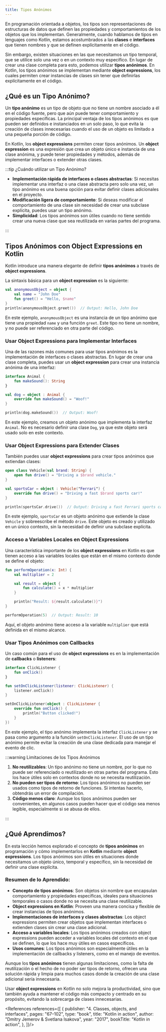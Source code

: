 ```yaml
---
title: Tipos Anónimos
---
```


<ReadingTime/>

En programación orientada a objetos, los tipos son representaciones de estructuras de datos que definen las propiedades y comportamientos de los objetos que los implementan. Generalmente, cuando hablamos de tipos en lenguajes como Kotlin, estamos acostumbrados a las **clases** e **interfaces** que tienen nombres y que se definen explícitamente en el código.

Sin embargo, existen situaciones en las que necesitamos un tipo temporal, que se utilice solo una vez o en un contexto muy específico. En lugar de crear una clase completa para esto, podemos utilizar **tipos anónimos**. En Kotlin, los tipos anónimos se implementan mediante **object expressions**, los cuales permiten crear instancias de clases sin tener que definirlas explícitamente en el código.

## ¿Qué es un Tipo Anónimo?

Un **tipo anónimo** es un tipo de objeto que no tiene un nombre asociado a él en el código fuente, pero que aún puede tener comportamiento y propiedades específicas. La principal ventaja de los tipos anónimos es que pueden ser definidos e instanciados en un solo paso, lo que evita la creación de clases innecesarias cuando el uso de un objeto es limitado a una pequeña porción de código.

En Kotlin, los **object expressions** permiten crear tipos anónimos. Un **object expression** es una expresión que crea un objeto único e instancia de una clase anónima, y puede tener propiedades y métodos, además de implementar interfaces o extender otras clases.

:::tip ¿Cuándo utilizar un Tipo Anónimo?

- **Implementación rápida de interfaces o clases abstractas**: Si necesitas implementar una interfaz o una clase abstracta pero solo una vez, un tipo anónimo es una buena opción para evitar definir clases adicionales en el proyecto.
- **Modificación ligera de comportamiento**: Si deseas modificar el comportamiento de una clase sin necesidad de crear una subclase explícita, puedes usar un tipo anónimo.
- **Simplicidad**: Los tipos anónimos son útiles cuando no tiene sentido crear una nueva clase que sea reutilizada en varias partes del programa.

:::

## Tipos Anónimos con Object Expressions en Kotlin

Kotlin introduce una manera elegante de definir **tipos anónimos** a través de **object expressions**.

La sintaxis básica para un **object expression** es la siguiente:

```kotlin
val anonymousObject = object {
    val name = "John Doe"
    fun greet() = "Hello, $name"
}
println(anonymousObject.greet())  // Output: Hello, John Doe
```

En este ejemplo, `anonymousObject` es una instancia de un tipo anónimo que tiene una propiedad `name` y una función `greet`. Este tipo no tiene un nombre, y no puede ser referenciado en otra parte del código.

### Usar Object Expressions para Implementar Interfaces

Una de las razones más comunes para usar tipos anónimos es la implementación de interfaces o clases abstractas. En lugar de crear una clase completa, puedes usar un **object expression** para crear una instancia anónima de una interfaz:

```kotlin
interface Animal {
    fun makeSound(): String
}

val dog = object : Animal {
    override fun makeSound() = "Woof!"
}

println(dog.makeSound())  // Output: Woof!
```

En este ejemplo, creamos un objeto anónimo que implementa la interfaz `Animal`. No es necesario definir una clase `Dog`, ya que este objeto será usado solo en este contexto.

### Usar Object Expressions para Extender Clases

También puedes usar **object expressions** para crear tipos anónimos que extiendan clases:

```kotlin
open class Vehicle(val brand: String) {
    open fun drive() = "Driving a $brand vehicle."
}

val sportsCar = object : Vehicle("Ferrari") {
    override fun drive() = "Driving a fast $brand sports car!"
}

println(sportsCar.drive())  // Output: Driving a fast Ferrari sports car!
```

En este ejemplo, `sportsCar` es un objeto anónimo que extiende la clase `Vehicle` y sobreescribe el método `drive`. Este objeto es creado y utilizado en un único contexto, sin la necesidad de definir una subclase explícita.

### Acceso a Variables Locales en Object Expressions

Una característica importante de los **object expressions** en Kotlin es que tienen acceso a las variables locales que están en el mismo contexto donde se define el objeto:

```kotlin
fun performOperation(x: Int) {
    val multiplier = 2

    val result = object {
        fun calculate() = x * multiplier
    }

    println("Result: ${result.calculate()}")
}

performOperation(5)  // Output: Result: 10
```

Aquí, el objeto anónimo tiene acceso a la variable `multiplier` que está definida en el mismo alcance.

### Usar Tipos Anónimos con Callbacks

Un caso común para el uso de **object expressions** es en la implementación de **callbacks** o **listeners**:

```kotlin
interface ClickListener {
    fun onClick()
}

fun setOnClickListener(listener: ClickListener) {
    listener.onClick()
}

setOnClickListener(object : ClickListener {
    override fun onClick() {
        println("Button clicked!")
    }
})
```

En este ejemplo, el tipo anónimo implementa la interfaz `ClickListener` y se pasa como argumento a la función `setOnClickListener`. El uso de un tipo anónimo permite evitar la creación de una clase dedicada para manejar el evento de clic.

:::warning Limitaciones de los Tipos Anónimos

1. **No reutilizables**: Un tipo anónimo no tiene un nombre, por lo que no puede ser referenciado o reutilizado en otras partes del programa. Esto los hace útiles solo en contextos donde no se necesita reutilización.
2. **No pueden ser tipos de retorno**: Los tipos anónimos no pueden ser usados como tipos de retorno de funciones. Si intentas hacerlo, obtendrás un error de compilación.
3. **Código menos claro**: Aunque los tipos anónimos pueden ser convenientes, en algunos casos pueden hacer que el código sea menos legible, especialmente si se abusa de ellos.

:::

## ¿Qué Aprendimos?

En esta lección hemos explorado el concepto de **tipos anónimos** en programación y cómo implementarlos en **Kotlin** mediante **object expressions**. Los tipos anónimos son útiles en situaciones donde necesitamos un objeto único, temporal y específico, sin la necesidad de definir una clase explícita.

### Resumen de lo Aprendido:

- **Concepto de tipos anónimos**: Son objetos sin nombre que encapsulan comportamiento y propiedades específicas, ideales para situaciones temporales o casos donde no se necesita una clase reutilizable.
- **Object expressions en Kotlin**: Proveen una manera concisa y flexible de crear instancias de tipos anónimos.
- **Implementaciones de interfaces y clases abstractas**: Los object expressions permiten crear objetos que implementan interfaces o extienden clases sin crear una clase adicional.
- **Acceso a variables locales**: Los tipos anónimos creados con object expressions pueden acceder a variables locales del contexto en el que se definen, lo que los hace muy útiles en casos específicos.
- **Usos comunes**: Los tipos anónimos son especialmente útiles en la implementación de callbacks y listeners, como en el manejo de eventos.

Aunque los **tipos anónimos** tienen algunas limitaciones, como la falta de reutilización o el hecho de no poder ser tipos de retorno, ofrecen una solución rápida y limpia para muchos casos donde la creación de una clase adicional sería innecesaria.

Usar **object expressions** en Kotlin no solo mejora la productividad, sino que también ayuda a mantener el código más compacto y centrado en su propósito, evitando la sobrecarga de clases innecesarias.

<References references={[
    {
        publisher: "4. Classes, objects, and interfaces",
        pages: "67–102",
        type: "book",
        title: "Kotlin in action",
        author: "Dmitry Jemerov & Svetlana Isakova",
        year: "2017",
        bookTitle: "Kotlin in action",
    },
]}/>
